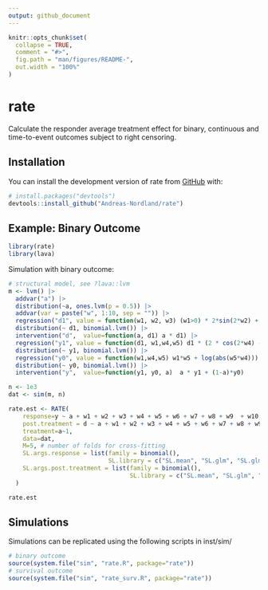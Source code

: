 ```yaml
---
output: github_document
---
```


```r
knitr::opts_chunk$set(
  collapse = TRUE,
  comment = "#>",
  fig.path = "man/figures/README-",
  out.width = "100%"
)
```

# rate

Calculate the responder average treatment effect for binary, continuous and time-to-event outcomes subject to right censoring.

## Installation

You can install the development version of rate from [GitHub](https://github.com/) with:

``` r
# install.packages("devtools")
devtools::install_github("Andreas-Nordland/rate")
```

## Example: Binary Outcome

```r
library(rate)
library(lava)
```

Simulation with binary outcome:
```r
# structural model, see ?lava::lvm
m <- lvm() |>
  addvar("a") |>
  distribution(~a, ones.lvm(p = 0.5)) |>
  addvar(var = paste("w", 1:10, sep = "")) |>
  regression("d1", value = function(w1, w2, w3) (w1>0) * 2*sin(2*w2) + exp(w3)) |>
  distribution(~ d1, binomial.lvm()) |>
  intervention("d",  value=function(a, d1) a * d1) |>
  regression("y1", value = function(d1, w1,w4,w5) d1 * (2 * cos(2*w4) - 1) + w1*w5 + log(abs(w5*w4))) |>
  distribution(~ y1, binomial.lvm()) |>
  regression("y0", value = function(w1,w4,w5) w1*w5 + log(abs(w5*w4))) |>
  distribution(~ y0, binomial.lvm()) |>
  intervention("y",  value=function(y1, y0, a)  a * y1 + (1-a)*y0)
```

```r
n <- 1e3
dat <- sim(m, n)

rate.est <- RATE(
    response=y ~ a + w1 + w2 + w3 + w4 + w5 + w6 + w7 + w8 + w9  + w10,
    post.treatment = d ~ a + w1 + w2 + w3 + w4 + w5 + w6 + w7 + w8 + w9  + w10,
    treatment=a~1,
    data=dat,
    M=5, # number of folds for cross-fitting
    SL.args.response = list(family = binomial(),
                            SL.library = c("SL.mean", "SL.glm", "SL.glm.interaction", "SL.ranger", "SL.gam")),
    SL.args.post.treatment = list(family = binomial(),
                                  SL.library = c("SL.mean", "SL.glm", "SL.glm.interaction", "SL.ranger", "SL.gam"))
  )

rate.est
```

## Simulations

Simulations can be replicated using the following scripts in inst/sim/

```r
# binary outcome
source(system.file("sim", "rate.R", package="rate"))
# survival outcome
source(system.file("sim", "rate_surv.R", package="rate"))
```


